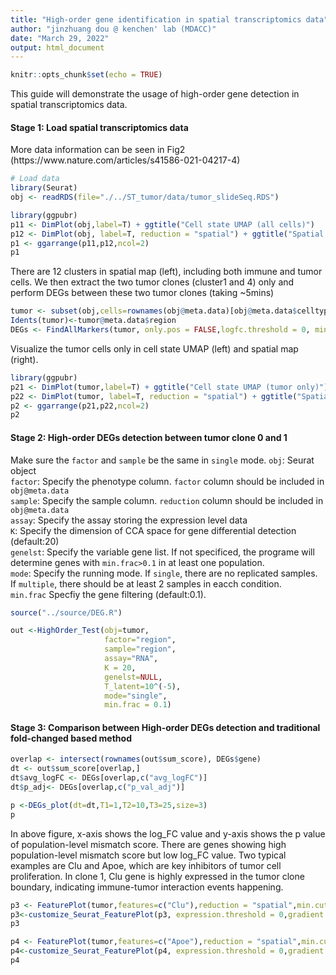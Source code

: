 ```yaml
---
title: "High-order gene identification in spatial transcriptomics data"
author: "jinzhuang dou @ kenchen' lab (MDACC)"
date: "March 29, 2022"
output: html_document
---
```


```r
knitr::opts_chunk$set(echo = TRUE)
```
This guide will demonstrate the usage of high-order gene detection in spatial transcriptomics data.  

#### Stage 1: Load spatial transcriptomics data
More data information can be seen in Fig2 (https://www.nature.com/articles/s41586-021-04217-4)

```r
# Load data 
library(Seurat)
obj <- readRDS(file="./../ST_tumor/data/tumor_slideSeq.RDS")

```

```r
library(ggpubr)
p11 <- DimPlot(obj,label=T) + ggtitle("Cell state UMAP (all cells)")
p12 <- DimPlot(obj, label=T, reduction = "spatial") + ggtitle("Spatial Map (all cells)")
p1 <- ggarrange(p11,p12,ncol=2)
p1
```

There are 12 clusters in spatial map (left), including both immune and tumor cells. We then extract the two tumor clones (cluster1 and 4) only and perform DEGs between these two tumor clones (taking ~5mins)

```r
tumor <- subset(obj,cells=rownames(obj@meta.data)[obj@meta.data$celltype=="tumor"])
Idents(tumor)<-tumor@meta.data$region
DEGs <- FindAllMarkers(tumor, only.pos = FALSE,logfc.threshold = 0, min.pct = 0.1)
```

Visualize the tumor cells only in cell state UMAP (left) and spatial map (right).

```r
library(ggpubr)
p21 <- DimPlot(tumor,label=T) + ggtitle("Cell state UMAP (tumor only)")
p22 <- DimPlot(tumor, label=T, reduction = "spatial") + ggtitle("Spatial Map (tumor only)")
p2 <- ggarrange(p21,p22,ncol=2)
p2
```

#### Stage 2: High-order DEGs detection between tumor clone 0 and 1

Make sure the `factor` and `sample` be the same in `single` mode. 
`obj`:       Seurat object  
`factor`:    Specify the phenotype column. `factor` column should be included in `obj@meta.data`  
`sample`:    Specify the sample column. `reduction` column should be included in `obj@meta.data`  
`assay`:     Specify the assay storing the expression level data  
`K`:         Specify the dimension of CCA space for gene differential detection (default:20)  
`genelst`:   Specify the variable gene list. If not specificed, the programe will determine genes with `min.frac>0.1` in at least one population.  
`mode`:      Specify the running mode. If `single`, there are no replicated samples. If `multiple`, there should be at least 2 samples in eacch condition.  
`min.frac`   Specfiy the gene filtering (default:0.1).  

```r

source("../source/DEG.R")

out <-HighOrder_Test(obj=tumor, 
                     factor="region", 
                     sample="region",
                     assay="RNA", 
                     K = 20, 
                     genelst=NULL,
                     T_latent=10^(-5),
                     mode="single",
                     min.frac = 0.1)

```

#### Stage 3: Comparison between High-order DEGs detection and traditional fold-changed based method

```r
overlap <- intersect(rownames(out$sum_score), DEGs$gene)
dt <- out$sum_score[overlap,]
dt$avg_logFC <- DEGs[overlap,c("avg_logFC")]
dt$p_adj<- DEGs[overlap,c("p_val_adj")]

p <-DEGs_plot(dt=dt,T1=1,T2=10,T3=25,size=3)
p


```

In above figure, x-axis shows the log_FC value and y-axis shows the p value of population-level mismatch score. There are genes showing high population-level mismatch score but low log_FC value. Two typical examples are Clu and Apoe, which are key inhibitors of tumor cell proliferation. In clone 1, Clu gene is highly expressed in the tumor clone boundary, indicating immune-tumor interaction events happening. 

```r
p3 <- FeaturePlot(tumor,features=c("Clu"),reduction = "spatial",min.cutoff = 1, label=T)
p3<-customize_Seurat_FeaturePlot(p3, expression.threshold = 0,gradient.use = c( "blue", "white", "red"))
p3

p4 <- FeaturePlot(tumor,features=c("Apoe"),reduction = "spatial",min.cutoff = 1, label=T)
p4<-customize_Seurat_FeaturePlot(p4, expression.threshold = 0,gradient.use = c( "blue", "white", "red"))
p4


```


